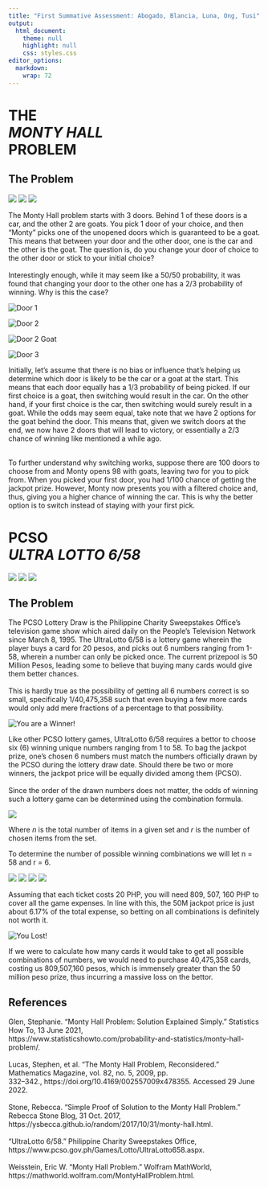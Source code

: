 ```yaml
---
title: "First Summative Assessment: Abogado, Blancia, Luna, Ong, Tusi"
output:
  html_document:
    theme: null
    highlight: null
    css: styles.css
editor_options: 
  markdown: 
    wrap: 72
---
```


<h1>THE<br>*MONTY HALL*<br>PROBLEM</h1>

<div class="problem-title">
<h2>The Problem</h2>
<img class="sticker1" src="car.png">
<img class="sticker2" src="goat1.png">
<img class="sticker3" src="goat2.png">
</div>

<div class="body-text">
The Monty Hall problem starts with 3 doors. Behind 1 of these doors is a
car, and the other 2 are goats. You pick 1 door of your choice, and then
"Monty" picks one of the unopened doors which is guaranteed to be a
goat. This means that between your door and the other door, one is the
car and the other is the goat. The question is, do you change your door
of choice to the other door or stick to your initial choice? <br> <br>
Interestingly enough, while it may seem like a 50/50 probability, it was
found that changing your door to the other one has a 2/3 probability of
winning. Why is this the case?
</div>

<section class="doors">

<div id="door1">
<img src="door_1.png" alt="Door 1">
</div>

<div id="door2">
<div class="flip-card-container">
<div class="flip-card">
<div class="flip-card-front">
<img src="door_2.png" alt="Door 2">
</div>
<div class="flip-card-back">
<img src="door_2_back.png" alt="Door 2 Goat">
</div>
</div>
</div> 
</div>

<div id="door3">
<img src="door_3.png" alt="Door 3"> 
</div>

</section> 

<div class="body-text">
Initially, let's assume that there is no bias or influence that's
helping us determine which door is likely to be the car or a goat at the
start. This means that each door equally has a 1/3 probability of being
picked. If our first choice is a goat, then switching would result in
the car. On the other hand, if your first choice is the car, then
switching would surely result in a goat. While the odds may seem equal,
take note that we have 2 options for the goat behind the door. This
means that, given we switch doors at the end, we now have 2 doors that
will lead to victory, or essentially a 2/3 chance of winning like
mentioned a while ago. <br> <br> 

To further understand why switching works, suppose there are 100 doors to choose from and Monty opens 98 with goats, leaving two for you to pick from. When you picked your first door, you had 1/100 chance of getting the jackpot prize. However, Monty now presents you with a filtered choice and, thus, giving you a higher chance of winning the car. This is why the better option is to switch instead of staying with your first pick.
</div>

<div class="pcso-title">
<h1>PCSO<br>*ULTRA LOTTO 6/58*</h1>
<img class="sticker4" src="ticket.png">
<img class="sticker5" src="money.png">
<img class="sticker6" src="ball.png">
</div>

<div class="pcso-problem">
<h2>The Problem</h2>
</div>

<!--PCSO Lotto Section-->
<div class="pcso-discussion">
<div id="left">
The PCSO Lottery Draw is the Philippine Charity Sweepstakes Office's television game show which aired daily on the People's Television Network since March 8, 1995. The UltraLotto 6/58 is a lottery game wherein the player buys a card for 20 pesos, and picks out 6 numbers ranging from 1-58, wherein a number can only be picked once. The current prizepool is 50 Million Pesos, leading some to believe that buying many cards would give them better chances.<br><br>This is hardly true as the possibility of getting all 6 numbers correct is so small, specifically 1/40,475,358 such that even buying a few more cards would only add mere fractions of a percentage to that possibility.
</div>
<div id="right">
<img src="winner.gif" alt="You are a Winner!">
</div>
</div>

<div class="pcso-solution">
Like other PCSO lottery games, UltraLotto 6/58 requires a bettor to choose six (6) winning unique numbers ranging from 1 to 58. To bag the jackpot prize, one’s chosen 6 numbers must match the numbers officially drawn by the PCSO during the lottery draw date. Should there be two or more winners, the jackpot price will be equally divided among them (PCSO).<br><br>Since the order of the drawn numbers does not matter, the odds of winning such a lottery game can be determined using the combination formula.

<img src="combi formula.png">

Where *n* is the total number of items in a given set and *r* is the number of chosen items from the set. 

To determine the number of possible winning combinations we will let n = 58 and r = 6. <br>

<img src="solu1.png">
<img src="solu2.png">
<img src="solu3.png">
<img src="solu4.png">

Assuming that each ticket costs 20 PHP, you will need 809, 507, 160 PHP to cover all the game expenses. In line with this, the 50M jackpot price is just about 6.17% of the total expense, so betting on all combinations is definitely not worth it.
</div>

<div class="pcso-conclusion">
<div id="left-2">
<img src="loss.gif" alt="You Lost!">
</div>
<div id="right-2">
If we were to calculate how many cards it would take to get all possible combinations of numbers, we would need to purchase 40,475,358 cards, costing us 809,507,160 pesos, which is immensely greater than the 50 million peso prize, thus incurring a massive loss on the bettor.
</div>
</div>

<footer>
<h2>References</h2>
Glen, Stephanie. “Monty Hall Problem: Solution Explained Simply.” Statistics How To, 13 June 2021, <br> https://www.statisticshowto.com/probability-and-statistics/monty-hall-problem/.
<br>
<br>
Lucas, Stephen, et al. “The Monty Hall Problem, Reconsidered.” Mathematics Magazine, vol. 82, no. 5, 2009, pp.<br> 332–342., https://doi.org/10.4169/002557009x478355. Accessed 29 June 2022. 
<br>
<br>
Stone, Rebecca. “Simple Proof of Solution to the Monty Hall Problem.” Rebecca Stone Blog, 31 Oct. 2017,<br> https://ysbecca.github.io/random/2017/10/31/monty-hall.html.<br>
<br>
“UltraLotto 6/58.” Philippine Charity Sweepstakes Office, https://www.pcso.gov.ph/Games/Lotto/UltraLotto658.aspx.
<br>
<br>
Weisstein, Eric W. “Monty Hall Problem.” Wolfram MathWorld, https://mathworld.wolfram.com/MontyHallProblem.html. 
</footer>

